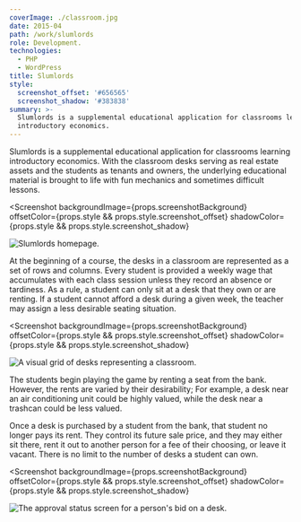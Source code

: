 ```yaml
---
coverImage: ./classroom.jpg
date: 2015-04
path: /work/slumlords
role: Development.
technologies:
  - PHP
  - WordPress
title: Slumlords
style:
  screenshot_offset: '#656565'
  screenshot_shadow: '#383838'
summary: >-
  Slumlords is a supplemental educational application for classrooms learning
  introductory economics.
---
```


Slumlords is a supplemental educational application for classrooms learning introductory
economics. With the classroom desks serving as real estate assets and the students
as tenants and owners, the underlying educational material is brought to life with
fun mechanics and sometimes difficult lessons.

<Screenshot
  backgroundImage={props.screenshotBackground}
  offsetColor={props.style && props.style.screenshot_offset}
  shadowColor={props.style && props.style.screenshot_shadow}
>

![Slumlords homepage.](./slumlords-homepage.png)

</Screenshot>

At the beginning of a course, the desks in a classroom are represented as a set
of rows and columns. Every student is provided a weekly wage that accumulates with each class
session unless they record an absence or tardiness. As a rule, a student can only
sit at a desk that they own or are renting. If a student cannot afford a desk
during a given week, the teacher may assign a less desirable seating situation.

<Screenshot
  backgroundImage={props.screenshotBackground}
  offsetColor={props.style && props.style.screenshot_offset}
  shadowColor={props.style && props.style.screenshot_shadow}
>

![A visual grid of desks representing a classroom.](./slumlords-desks.png)

</Screenshot>

The students begin playing the game by renting a seat from the bank. However,
the rents are varied by their desirability; For example, a desk near an
air conditioning unit could be highly valued, while the desk near a trashcan
could be less valued.

Once a desk is purchased by a student from the bank, that student no longer pays its rent. They
control its future sale price, and they may either sit there, rent it out
to another person for a fee of their choosing, or leave it vacant. There is no limit
to the number of desks a student can own.

<Screenshot
  backgroundImage={props.screenshotBackground}
  offsetColor={props.style && props.style.screenshot_offset}
  shadowColor={props.style && props.style.screenshot_shadow}
>

![The approval status screen for a person's bid on a desk.](./slumlords-barter.png)

</Screenshot>
